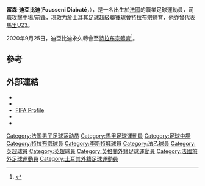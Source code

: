 {{Infobox football biography
| name = 富森·迪亞比迪
| image = Leicester 1 Chelsea 2 (AET) (39086583770) (cropped).jpg
| image_size = 200
| caption = 2018年迪亞比迪在[[李斯特城足球會|李斯特城]]
| fullname = Fousseni Diabaté<ref name=TFF>{{cite web |url=https://www.tff.org/Default.aspx?pageId=526&kisiId=2163361 |title=Fousseni Diabate |publisher=Turkish Football Federation |accessdate=20 January 2020 |archive-date=2021-01-28 |archive-url=https://web.archive.org/web/20210128082314/https://www.tff.org/Default.aspx?pageId=526&kisiId=2163361 |dead-url=no }}</ref>
| birth_date = {{birth date and age|1995|10|18|df=y}}<ref>{{cite web |url=https://www.premierleague.com/players/32936/Fousseni-Diabat%C3%A9/overview |title=Fousseni Diabaté: Overview |publisher=Premier League |accessdate=27 August 2019 |archive-date=2020-11-18 |archive-url=https://web.archive.org/web/20201118025448/https://www.premierleague.com/players/32936/Fousseni-Diabat%C3%A9/overview |dead-url=no }}</ref>
| birth_place = [[法國|法國]][[歐貝維利耶|歐貝維利耶]]
| height = 1.75 m<ref>{{cite web |url=https://www.lcfc.com/players/32936/Fousseni-Diabat%C3%A9/profile |title=Fousseni Diabaté |publisher=Leicester City F.C. |accessdate=22 December 2018 |archive-date=2018-12-22 |archive-url=https://web.archive.org/web/20181222225052/https://www.lcfc.com/players/32936/Fousseni-Diabat%C3%A9/profile |dead-url=no }}</ref>
| position = [[中場|中場]], [[前鋒|前鋒]]
| currentclub = [[特拉布宗體育|特拉布宗體育]]
| clubnumber = 17
| youthyears1 = 2004–2011
| youthclubs1 = [[雷恩足球會|雷恩]]
| youthyears2 = 2011–2014
| youthclubs2 = [[蘭斯體育會|蘭斯]]
| years1 = 2013–2015
| clubs1 = [[蘭斯體育會|蘭斯II隊]]
| caps1 = 11
| goals1 = 1
| years2 = 2015–2017
| clubs2 = [[甘岡前進會|甘岡II隊]]
| caps2 = 49
| goals2 = 12
| years3 = 2017–2018
| clubs3 = [[阿些斯奧加澤萊克足球會|阿些斯奧加澤萊克]]
| caps3 = 18
| goals3 = 3
| years4 = 2018–2020
| clubs4 = [[李斯特城足球會|李斯特城]]
| caps4 = 15
| goals4 = 0
| years5 = 2019
| clubs5 = → [[锡瓦斯体育会|施華斯堡]] (外借)
| caps5 = 17
| goals5 = 2
| years6 = 2019–2020
| clubs6 = → [[艾米恩斯體育會|艾米恩斯]] (外借)
| caps6 = 20
| goals6 = 1
| years7 = 2020–
| clubs7 = [[特拉布宗體育|特拉布宗體育]]
| caps7 = 6
| goals7 = 0
| nationalyears1 = 2015
| nationalteam1 = [[馬里20歲以下國家足球隊|馬里U20]]
| nationalcaps1 = 5
| nationalgoals1 = 0
| nationalyears2 = 2016
| nationalteam2 = [[馬里23歲以下國家足球隊|馬里U23]]
| nationalcaps2 = 3
| nationalgoals2 = 0
| medaltemplates = {{MedalCountry|{{MLI}}}}
{{MedalCompetition|[[FIFA_U-20_World_Cup|FIFA U-20 World Cup]]}} 
{{Medal|3rd|[[2015_FIFA_U-20_World_Cup|2015 New Zealand]]|[[Mali_national_under-20_football_team|U-20 Team]]}}
| club-update = 19 January 2021 (UTC)
}}
'''富森·迪亞比迪'''('''Fousseni Diabaté'''，{{bd|1995年|10月18日||}}），是一名出生於[[法國|法國]]的職業足球運動員，司職[[攻擊中場|攻擊中場]]/[[前鋒|前鋒]]，現效力於[[土耳其足球超級聯賽|土耳其足球超級聯賽]]球會[[特拉布宗體育|特拉布宗體育]]，他亦曾代表[[馬里23歲以下國家足球隊|馬里U23]]。

2020年9月25日，迪亞比迪永久轉會至[[特拉布宗體育|特拉布宗體育]]<ref>{{cite web|url=https://www.lcfc.com/news/1841300/fousseni-diabat-joins-trabzonspor-on-permanent-deal|title=Fousseni Diabaté Joins Trabzonspor On Permanent Deal|publisher=[[Leicester_City_F.C.|Leicester City F.C.]]|date=25 September 2020|accessdate=25 September 2020|archive-date=2020-11-01|archive-url=https://web.archive.org/web/20201101155848/https://www.lcfc.com/news/1841300/fousseni-diabat-joins-trabzonspor-on-permanent-deal|dead-url=no}}</ref>。

==參考==
{{reflist}}

==外部連結==
{{commons category}}
*{{LFP}}
*{{Soccerway}}
*[https://www.fifa.com/fifa-tournaments/players-coaches/people=386655/index.html FIFA Profile]{{Wayback|url=https://www.fifa.com/fifa-tournaments/players-coaches/people=386655/index.html |date=20180114020424 }}
*{{Lequipe}}
*{{Soccerbase}}

{{DEFAULTSORT: Diabaté, Fousseni}}
[[Category:法国男子足球运动员|Category:法国男子足球运动员]]
[[Category:馬里足球運動員|Category:馬里足球運動員]]
[[Category:足球中場|Category:足球中場]]
[[Category:特拉布宗球員|Category:特拉布宗球員]]
[[Category:李斯特城球員|Category:李斯特城球員]]
[[Category:法乙球員|Category:法乙球員]]
[[Category:英超球員|Category:英超球員]]
[[Category:英超球員|Category:英超球員]]
[[Category:英格蘭外籍足球運動員|Category:英格蘭外籍足球運動員]]
[[Category:法國旅外足球運動員|Category:法國旅外足球運動員]]
[[Category:土耳其外籍足球運動員|Category:土耳其外籍足球運動員]]
